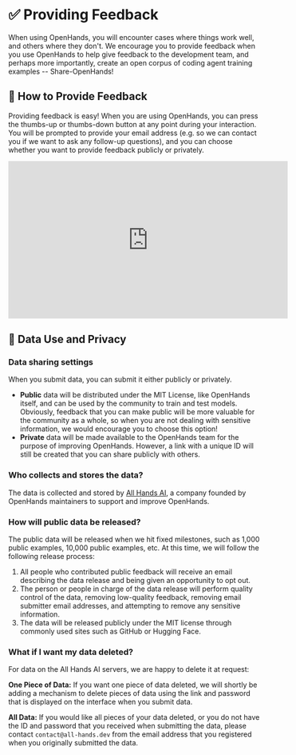 # ✅ Providing Feedback

When using OpenHands, you will encounter cases where things work well, and others where they don't. We encourage you to
provide feedback when you use OpenHands to help give feedback to the development team, and perhaps more importantly,
create an open corpus of coding agent training examples -- Share-OpenHands!

## 📝 How to Provide Feedback

Providing feedback is easy! When you are using OpenHands, you can press the thumbs-up or thumbs-down button at any point
during your interaction. You will be prompted to provide your email address
(e.g. so we can contact you if we want to ask any follow-up questions), and you can choose whether you want to provide feedback publicly or privately.

<iframe width="560" height="315" src="https://www.youtube.com/embed/5rFx-StMVV0?si=svo7xzp6LhGK_GXr" title="YouTube video player" frameborder="0" allow="accelerometer; autoplay; clipboard-write; encrypted-media; gyroscope; picture-in-picture; web-share" referrerpolicy="strict-origin-when-cross-origin" allowfullscreen></iframe>

## 📜 Data Use and Privacy

### Data sharing settings

When you submit data, you can submit it either publicly or privately.

- **Public** data will be distributed under the MIT License, like OpenHands itself, and can be used by the community to
train and test models. Obviously, feedback that you can make public will be more valuable for the community as a whole,
so when you are not dealing with sensitive information, we would encourage you to choose this option!
- **Private** data will be made available to the OpenHands team for the purpose of improving OpenHands.
However, a link with a unique ID will still be created that you can share publicly with others.

### Who collects and stores the data?

The data is collected and stored by [All Hands AI](https://openhands.dev), a company founded by OpenHands maintainers to support and improve OpenHands.

### How will public data be released?

The public data will be released when we hit fixed milestones, such as 1,000 public examples, 10,000 public examples, etc.
At this time, we will follow the following release process:

1. All people who contributed public feedback will receive an email describing the data release and being given an opportunity to opt out.
2. The person or people in charge of the data release will perform quality control of the data, removing low-quality feedback,
removing email submitter email addresses, and attempting to remove any sensitive information.
3. The data will be released publicly under the MIT license through commonly used sites such as GitHub or Hugging Face.

### What if I want my data deleted?

For data on the All Hands AI servers, we are happy to delete it at request:

**One Piece of Data:** If you want one piece of data deleted, we will shortly be adding a mechanism to delete pieces of
data using the link and password that is displayed on the interface when you submit data.

**All Data:** If you would like all pieces of your data deleted, or you do not have the ID and password that you
received when submitting the data, please contact `contact@all-hands.dev` from the email address that you registered
when you originally submitted the data.
